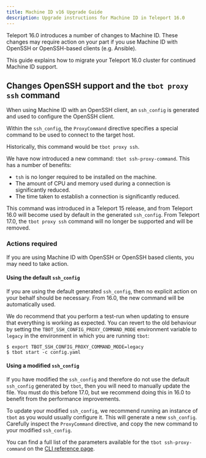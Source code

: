 ```yaml
---
title: Machine ID v16 Upgrade Guide
description: Upgrade instructions for Machine ID in Teleport 16.0
---
```


Teleport 16.0 introduces a number of changes to Machine ID. These changes may require action on your part if you use Machine ID with OpenSSH or OpenSSH-based clients (e.g. Ansible).

This guide explains how to migrate your Teleport 16.0 cluster for continued Machine ID support.

## Changes OpenSSH support and the `tbot proxy ssh` command

When using Machine ID with an OpenSSH client, an `ssh_config` is generated and
used to configure the OpenSSH client.

Within the `ssh_config`, the `ProxyCommand` directive specifies a special
command to be used to connect to the target host.

Historically, this command would be `tbot proxy ssh`.

We have now introduced a new command: `tbot ssh-proxy-command`. This has
a number of benefits:

- `tsh` is no longer required to be installed on the machine.
- The amount of CPU and memory used during a connection is significantly reduced.
- The time taken to establish a connection is significantly reduced.

This command was introduced in a Teleport 15 release, and from Teleport 16.0
will become used by default in the generated `ssh_config`. From Teleport 17.0,
the `tbot proxy ssh` command will no longer be supported and will be removed.

### Actions required

If you are using Machine ID with OpenSSH or OpenSSH based clients, you may need
to take action.

#### Using the default `ssh_config`

If you are using the default generated `ssh_config`, then no explicit action
on your behalf should be necessary. From 16.0, the new command will be
automatically used.

We do recommend that you perform a test-run when updating to ensure that
everything is working as expected. You can revert to the old behaviour by
setting the `TBOT_SSH_CONFIG_PROXY_COMMAND_MODE` environment variable to
`legacy` in the environment in which you are running `tbot`:

```code
$ export TBOT_SSH_CONFIG_PROXY_COMMAND_MODE=legacy
$ tbot start -c config.yaml
```

#### Using a modified `ssh_config`

If you have modified the `ssh_config` and therefore do not use the default
`ssh_config` generated by `tbot`, then you will need to manually update the
file. You must do this before 17.0, but we recommend doing this in 16.0 to
benefit from the performance improvements.

To update your modified `ssh_config`, we recommend running an instance of `tbot`
as you would usually configure it. This will generate a new `ssh_config`.
Carefully inspect the `ProxyCommand` directive, and copy the new command to
your modified `ssh_config`.

You can find a full list of the parameters available for the
`tbot ssh-proxy-command` on the
[CLI reference page](../cli/tbot.mdx).